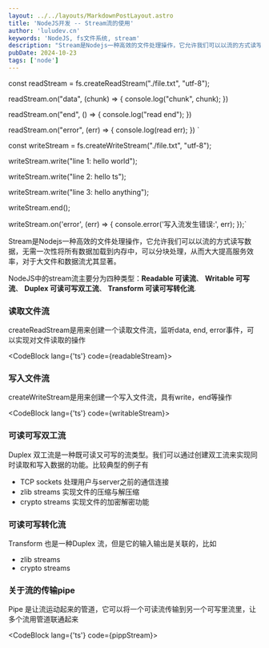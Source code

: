 ```yaml
---
layout: ../../layouts/MarkdownPostLayout.astro
title: 'NodeJS开发 -- Stream流的使用'
author: 'luludev.cn'
keywords: 'NodeJS, fs文件系统, stream'
description: "Stream是Nodejs一种高效的文件处理操作，它允许我们可以以流的方式读写数据，从而大大提高服务效率"
pubDate: 2024-10-23
tags: ['node']
---
```



const readStream = fs.createReadStream("./file.txt", "utf-8");

readStream.on("data", (chunk) => {
    console.log("chunk", chunk);
})

readStream.on("end", () => {
    console.log("read end");
})

readStream.on("error", (err) => {
    console.log(read err);
})
`


const writeStream = fs.createWriteStream("./file.txt", "utf-8");

writeStream.write("line 1: hello world");

writeStream.write("line 2: hello ts");

writeStream.write("line 3: hello anything");

writeStream.end();

writeStream.on('error', (err) => {
  console.error('写入流发生错误:', err);
});`



Stream是Nodejs一种高效的文件处理操作，它允许我们可以以流的方式读写数据，无需一次性将所有数据加载到内存中，可以分块处理，从而大大提高服务效率，对于大文件和数据流尤其显著。

NodeJS中的stream流主要分为四种类型：**Readable 可读流**、 **Writable 可写流**、 **Duplex 可读可写双工流**、 **Transform 可读可写转化流**.

### 读取文件流

createReadStream是用来创建一个读取文件流，监听data, end, error事件，可以实现对文件读取的操作

<CodeBlock lang={'ts'} code={readableStream}></CodeBlock>

### 写入文件流

createWriteStream是用来创建一个写入文件流，具有write，end等操作

<CodeBlock lang={'ts'} code={writableStream}></CodeBlock>


### 可读可写双工流

Duplex 双工流是一种既可读又可写的流类型。我们可以通过创建双工流来实现同时读取和写入数据的功能。比较典型的例子有

* TCP sockets 处理用户与server之前的通信连接
* zlib streams 实现文件的压缩与解压缩
* crypto streams 实现文件的加密解密功能

### 可读可写转化流

Transform 也是一种Duplex 流，但是它的输入输出是关联的，比如

* zlib streams
* crypto streams

### 关于流的传输pipe

Pipe 是让流运动起来的管道，它可以将一个可读流传输到另一个可写里流里，让多个流用管道联通起来

<CodeBlock lang={'ts'} code={pippStream}></CodeBlock>

